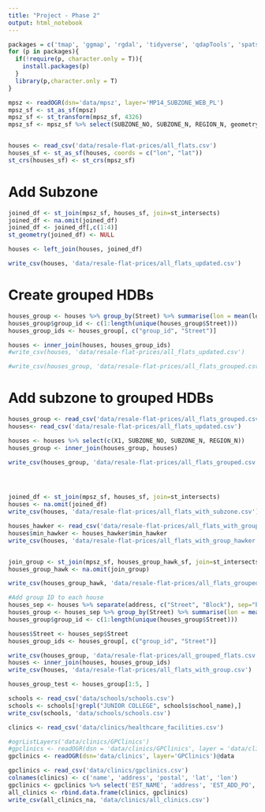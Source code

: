 ```yaml
---
title: "Project - Phase 2"
output: html_notebook
---
```


```r
packages = c('tmap', 'ggmap', 'rgdal', 'tidyverse', 'qdapTools', 'spatstat', 'readr', 'sf')
for (p in packages){ 
  if(!require(p, character.only = T)){
    install.packages(p) 
  }
  library(p,character.only = T) 
}
```

```r
mpsz <- readOGR(dsn='data/mpsz', layer='MP14_SUBZONE_WEB_PL')
mpsz_sf <- st_as_sf(mpsz)
mpsz_sf <- st_transform(mpsz_sf, 4326)
mpsz_sf <- mpsz_sf %>% select(SUBZONE_NO, SUBZONE_N, REGION_N, geometry)


houses <- read_csv('data/resale-flat-prices/all_flats.csv')
houses_sf <- st_as_sf(houses, coords = c("lon", "lat"))
st_crs(houses_sf) <- st_crs(mpsz_sf)
```

# Add Subzone

```r
joined_df <- st_join(mpsz_sf, houses_sf, join=st_intersects)
joined_df <- na.omit(joined_df) 
joined_df <- joined_df[,c(1:4)]
st_geometry(joined_df) <- NULL

houses <- left_join(houses, joined_df)

write_csv(houses, 'data/resale-flat-prices/all_flats_updated.csv')
```

# Create grouped HDBs

```r
houses_group <- houses %>% group_by(Street) %>% summarise(lon = mean(lon), lat=mean(lat))
houses_group$group_id <- c(1:length(unique(houses_group$Street)))
houses_group_ids <- houses_group[, c("group_id", "Street")]

houses <- inner_join(houses, houses_group_ids)
#write_csv(houses, 'data/resale-flat-prices/all_flats_updated.csv')

#write_csv(houses_group, 'data/resale-flat-prices/all_flats_grouped.csv')
```

# Add subzone to grouped HDBs

```r
houses_group <- read_csv('data/resale-flat-prices/all_flats_grouped.csv')
houses<- read_csv('data/resale-flat-prices/all_flats_updated.csv')

houses <- houses %>% select(c(X1, SUBZONE_NO, SUBZONE_N, REGION_N))
houses_group <- inner_join(houses_group, houses)

write_csv(houses_group, 'data/resale-flat-prices/all_flats_grouped.csv')
```

```r

```

```r

```

```r



```




```r
joined_df <- st_join(mpsz_sf, houses_sf, join=st_intersects)
houses <- na.omit(joined_df)
write_csv(houses, 'data/resale-flat-prices/all_flats_with_subzone.csv')

houses_hawker <- read_csv('data/resale-flat-prices/all_flats_with_group_hawker.csv')
houses$min_hawker <- houses_hawker$min_hawker
write_csv(houses, 'data/resale-flat-prices/all_flats_with_group_hawker.csv')


join_group <- st_join(mpsz_sf, houses_group_hawk_sf, join=st_intersects)
houses_group_hawk <- na.omit(join_group)

write_csv(houses_group_hawk, 'data/resale-flat-prices/all_flats_grouped_hawker.csv')
``` 






```r
#Add group ID to each house
houses_sep <- houses %>% separate(address, c("Street", "Block"), sep="block")
houses_group <- houses_sep %>% group_by(Street) %>% summarise(lon = mean(lon), lat=mean(lat))
houses_group$group_id <- c(1:length(unique(houses_group$Street)))

houses$Street <- houses_sep$Street
houses_group_ids <- houses_group[, c("group_id", "Street")]

write_csv(houses_group, 'data/resale-flat-prices/all_grouped_flats.csv')
houses <- inner_join(houses, houses_group_ids)
write_csv(houses, 'data/resale-flat-prices/all_flats_with_group.csv')

houses_group_test <- houses_group[1:5, ]
```


```r
schools <- read_csv('data/schools/schools.csv')
schools <- schools[!grepl("JUNIOR COLLEGE", schools$school_name),]
write_csv(schools, 'data/schools/schools.csv')
```

```r
clinics <- read_csv('data/clinics/healthcare_facilities.csv')
```

```r
#ogrListLayers('data/clinics/GPClinics')
#gpclinics <- readOGR(dsn = 'data/clinics/GPClinics', layer = 'data/clinics/GPClinics')
gpclinics <- readOGR(dsn='data/clinics', layer='GPClinics')@data

gpclinics <- read_csv('data/clinics/gpclinics.csv')
colnames(clinics) <- c('name', 'address', 'postal', 'lat', 'lon')
gpclinics <- gpclinics %>% select('EST_NAME', 'address', 'EST_ADD_PO', 'lat', 'lon')
all_clinics <- rbind.data.frame(clinics, gpclinics)
write_csv(all_clinics_na, 'data/clinics/all_clinics.csv')
```

```r

```

```r

```

```r

```


```r

```

```r

```

```r

```

```r

```

```r

```

```r

```

```r

```

```r

```

```r

```

```r

```

```r

```

```r

```


```r

```

```r

```

```r

```

```r

```

```r

```

```r

```

```r

```

```r

```

```r

```

```r

```

```r

```

```r

```


```r

```

```r

```

```r

```

```r

```

```r

```

```r

```

```r

```

```r

```

```r

```

```r

```

```r

```

```r

```